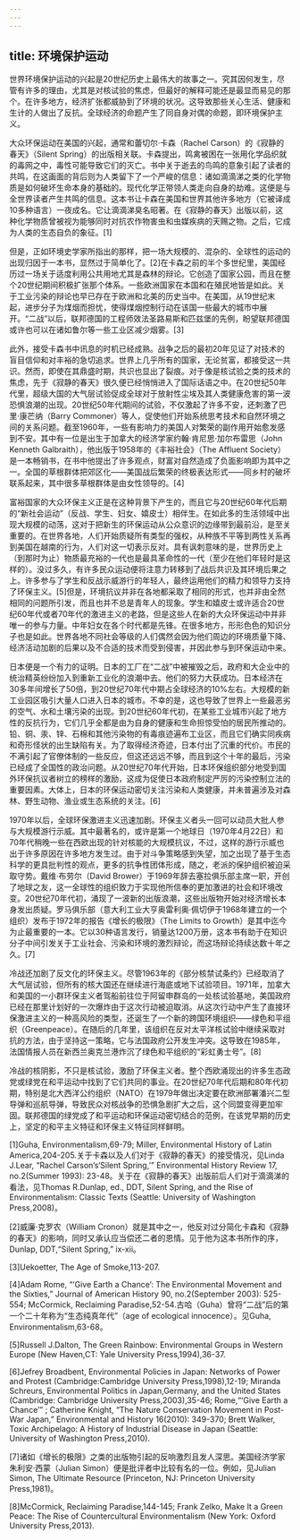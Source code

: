 ```yaml
---
---
---
```

title: 环境保护运动
---




世界环境保护运动的兴起是20世纪历史上最伟大的故事之一。究其因何发生，尽管有许多的理由，尤其是对核试验的焦虑，但最好的解释可能还是最显而易见的那个。在许多地方，经济扩张都威胁到了环境的状况。这导致那些关心生活、健康和生计的人做出了反抗。全球经济的命题产生了同自身对偶的命题，即环境保护主义。

大众环保运动在美国的兴起，通常和蕾切尔·卡森（Rachel Carson）的《寂静的春天》（Silent Spring）的出版相关联。卡森提出，鸣禽被困在一张用化学品织就的毒网之中，毒性可能导致它们的灭亡。书中关于逝去的鸟鸣的意象引起了读者的共鸣，在这画面的背后则为人类留下了一个严峻的信息：诸如滴滴涕之类的化学物质是如何破坏生命本身的基础的。现代化学正带领人类走向自身的劫难。这便是与全世界读者产生共鸣的信息。这本书让卡森在美国和世界其他许多地方（它被译成10多种语言）一夜成名。它让滴滴涕臭名昭著。在《寂静的春天》出版以前，这种化学物质曾被视为能够同时对抗农作物害虫和虫媒疾病的天赐之物。之后，它成为人类的生态自负的象征。[1]

但是，正如环境史学家所指出的那样，把一场大规模的、混杂的、全球性的运动的出现归因于一本书，显然过于简单化了。[2]在卡森之前的半个多世纪里，美国经历过一场关于适度利用公共用地尤其是森林的辩论。它创造了国家公园，而且在整个20世纪期间积极扩张那个体系。一些欧洲国家在本国和在殖民地皆是如此。关于工业污染的辩论也早已存在于欧洲和北美的历史当中。在美国，从19世纪末起，进步分子为煤烟而担忧，使得煤烟控制行动在该国一些最大的城市中展开。“二战”以后，联邦德国的工程师效法圣路易斯和匹兹堡的先例，盼望联邦德国或许也可以在诸如鲁尔等一些工业区减少烟雾。[3]

此外，接受卡森书中讯息的时机已经成熟。战争之后的最初20年见证了对技术的盲目信仰和对丰裕的急切追求。世界上几乎所有的国家，无论贫富，都接受这一共识。然而，即使在其鼎盛时期，共识也显出了裂痕。对于像是核试验之类的技术的焦虑，先于《寂静的春天》很久便已经悄悄进入了国际话语之中。在20世纪50年代里，超级大国的大气层试验促成全球对于放射性尘埃及其人类健康危害的第一波恐惧浪潮的出现。20世纪50年代期间的试验，不仅激起了许多不安，还刺激了巴里·康芒纳（Barry Commoner）等人，促使他们开始系统思考技术和自然环境之间的关系问题。截至1960年，一些有影响力的美国人对繁荣的副作用开始愈发感到不安。其中有一位是出生于加拿大的经济学家约翰·肯尼思·加尔布雷思（John Kenneth Galbraith），他出版于1958年的《丰裕社会》（The Affluent Society）是一本畅销书，在书中他提出了许多观点，财富对自然造成了负面影响即为其中之一。全国的草根群体把郊区化——美国战后繁荣的终极表达形式——同乡村的破坏联系起来，其中很多草根群体是由女性领导的。[4]

富裕国家的大众环保主义正是在这种背景下产生的，而且它与20世纪60年代后期的“新社会运动”（反战、学生、妇女、嬉皮士）相伴生。在如此多的生活领域中出现大规模的动荡，这对于把新生的环保运动从公众意识的边缘带到最前沿，是至关重要的。在世界各地，人们开始质疑所有类型的强权，从种族不平等到两性关系再到美国在越南的行为，人们对这一切表示反对。具有讽刺意味的是，世界历史上（到那时为止）物质最充裕的一代也是最具革命性的一代（至少在他们年轻时是这样的）。没过多久，有许多民众运动便将注意力转移到了战后共识及其环境后果之上。许多参与了学生和反战示威游行的年轻人，最终运用他们的精力和领导力支持了环保主义。[5]但是，环境抗议并非在各地都采取了相同的形式，也并非由全然相同的问题所引发，而且也并不总是青年人的现象。学生和嬉皮士或许适合20世纪60年代或者70年代的激进主义的老路，但是这些人在新的大众环保运动中并非唯一的参与力量。中年妇女在各个时代都是先锋。在很多地方，形形色色的知识分子也是如此。世界各地不同社会等级的人们偶然会因为他们周边的环境质量下降、经济活动加剧的后果以及不合适的技术而受到侵害，并因此参与到环保运动中来。

日本便是一个有力的证明。日本的工厂在“二战”中被摧毁之后，政府和大企业中的统治精英纷纷加入到重新工业化的浪潮中去。他们的努力大获成功。日本经济在30多年间增长了50倍，到20世纪70年代中期占全球经济的10%左右。大规模的新工业园区吸引大量人口进入日本的城市。不幸的是，这也导致了世界上一些最恶劣的空气、水和土壤污染的出现。到20世纪60年代初，在某些工业城市兴起了地方性的反抗行为，它们几乎全都是由为自身的健康和生命担惊受怕的居民所推动的。铅、铜、汞、锌、石棉和其他污染物的有毒痕迹遍布工业区，而且它们确实同疾病和奇形怪状的出生缺陷有关。为了取得经济奇迹，日本付出了沉重的代价。市民的不满引起了官僚体制的一些反应，但这还远远不够，而且到这个十年的最后，污染已经成了全国性的政治问题。从20世纪70年代开始，日本环保组织部分地受到国外环保抗议者树立的榜样的激励，这成为促使日本政府制定严厉的污染控制立法的重要因素。大体上，日本的环保运动密切关注污染和人类健康，并未普遍涉及对森林、野生动物、渔业或生态系统的关注。[6]

1970年以后，全球环保激进主义迅速加剧。环保主义者头一回可以动员大批人参与大规模游行示威。其中最著名的，或许是第一个地球日（1970年4月22日）和70年代稍晚一些在西欧出现的针对核能的大规模抗议，不过，这样的游行示威也出于许多原因在许多地方发生过。由于对斗争策略感到失望，加之出现了基于生态科学的更具批判性的观点，更多的抗争性团体形成，随之，老派的保护组织被迫采取守势。戴维·布劳尔（David Brower）于1969年辞去塞拉俱乐部主席一职，开创了地球之友，这一全球性的组织致力于实现他所信奉的更加激进的社会和环境改变。20世纪70年代初，涌现了一波新的出版浪潮，这些出版物开始对经济增长本身发出质疑。罗马俱乐部（意大利工业大亨奥雷利奥·佩切伊于1968年建立的一个组织）发布于1972年的报告《增长的极限》（The Limits to Growth）是其中迄今为止最重要的一本。它以30种语言发行，销量达1200万册，这本书有助于在知识分子中间引发关于工业社会、污染和环境的激烈辩论，而这场辩论持续达数十年之久。[7]

冷战还加剧了反文化的环保主义。尽管1963年的《部分核禁试条约》已经取消了大气层试验，但所有的核大国还在继续进行海底或地下试验项目。1971年，加拿大和美国的一小群环保主义者驾船前往位于阿留申群岛的一处核试验基地，美国政府已经在那里计划好的一次爆炸由于这次行动被迫取消。从这次行动中产生了直接环保激进主义的一种高风险的类型，还诞生了一个新的跨国环境组织——绿色和平组织（Greenpeace）。在随后的几年里，该组织在反对太平洋核试验中继续采取对抗的方法，由于坚持这一策略，它与法国政府公开发生冲突。这导致在1985年，法国情报人员在新西兰奥克兰港炸沉了绿色和平组织的“彩虹勇士号”。[8]

冷战的核阴影，不只是核试验，激励了环保主义者。整个西欧涌现出的许多生态政党或绿党在和平运动中找到了它们共同的事业。在20世纪70年代后期和80年代初期，特别是北大西洋公约组织（NATO）在1979年做出决定要在欧洲部署潘兴二型导弹和巡航导弹，导致民众对核战争的恐惧急剧扩大之后，这个同盟变得更加牢固。联邦德国的绿党成了和平运动和环保运动密切结合的范例，在该党早期的历史上，坚定的和平主义特征和环保主义特征同样鲜明。

[1]Guha, Environmentalism,69-79; Miller, Environmental History of Latin America,204-205.关于卡森以及人们对于《寂静的春天》的接受情况，见Linda J.Lear, “Rachel Carson’s‘Silent Spring,’” Environmental History Review 17, no.2(Summer 1993): 23-48。关于在《寂静的春天》出版前后人们对于滴滴涕的看法，见Thomas R.Dunlap, ed., DDT, Silent Spring, and the Rise of Environmentalism: Classic Texts (Seattle: University of Washington Press,2008)。



[2]威廉·克罗农（William Cronon）就是其中之一，他反对过分简化卡森和《寂静的春天》的影响，同时又承认应当偿还二者的恩情。见于他为这本书所作的序，Dunlap, DDT,“Silent Spring,” ix-xii。



[3]Uekoetter, The Age of Smoke,113-207.



[4]Adam Rome, “‘Give Earth a Chance’: The Environmental Movement and the Sixties,” Journal of American History 90, no.2(September 2003): 525-554; McCormick, Reclaiming Paradise,52-54.古哈（Guha）曾将“二战”后的第一个二十年称为“生态纯真年代”（age of ecological innocence）。见Guha, Environmentalism,63-68。



[5]Russell J.Dalton, The Green Rainbow: Environmental Groups in Western Europe (New Haven,CT: Yale University Press,1994),36-37.



[6]Jefrey Broadbent, Environmental Policies in Japan: Networks of Power and Protest (Cambridge:Cambridge University Press,1998),12-19; Miranda Schreurs, Environmental Politics in Japan,Germany, and the United States (Cambridge: Cambridge University Press,2003),35-46; Rome,“‘Give Earth a Chance’” ; Catherine Knight, “The Nature Conservation Movement in Post-War Japan,” Environmental and History 16(2010): 349-370; Brett Walker, Toxic Archipelago: A History of Industrial Disease in Japan (Seattle: University of Washington Press,2010).



[7]诸如《增长的极限》之类的出版物引起的反响激烈且发人深思。美国经济学家朱利安·西蒙（Julian Simon）便是批评者中比较有名的一位。例如，见Julian Simon, The Ultimate Resource (Princeton, NJ: Princeton University Press,1981)。



[8]McCormick, Reclaiming Paradise,144-145; Frank Zelko, Make It a Green Peace: The Rise of Countercultural Environmentalism (New York: Oxford University Press,2013).